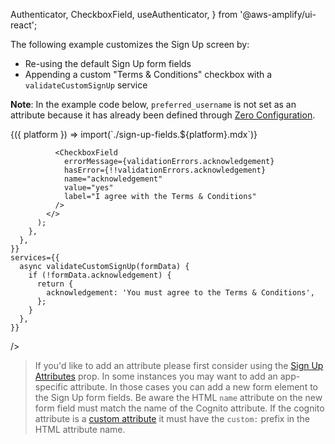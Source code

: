   Authenticator,
  CheckboxField,
  useAuthenticator,
} from '@aws-amplify/ui-react';


The following example customizes the Sign Up screen by:

- Re-using the default Sign Up form fields
- Appending a custom "Terms & Conditions" checkbox with a `validateCustomSignUp` service

**Note**: In the example code below, `preferred_username` is not set as an attribute because it has already been defined through [Zero Configuration](https://ui.docs.amplify.aws/components/authenticator/vue#signupattributes).

<Fragment>
  {({ platform }) => import(`./sign-up-fields.${platform}.mdx`)}
</Fragment>

<Example>
  <Authenticator
    initialState="signUp"
    loginMechanisms={['email']}
    signUpAttributes={['preferred_username']}
    components={{
      SignUp: {
        FormFields() {
          const { validationErrors } = useAuthenticator();
          return (
            <>
              <Authenticator.SignUp.FormFields />

              <CheckboxField
                errorMessage={validationErrors.acknowledgement}
                hasError={!!validationErrors.acknowledgement}
                name="acknowledgement"
                value="yes"
                label="I agree with the Terms & Conditions"
              />
            </>
          );
        },
      },
    }}
    services={{
      async validateCustomSignUp(formData) {
        if (!formData.acknowledgement) {
          return {
            acknowledgement: 'You must agree to the Terms & Conditions',
          };
        }
      },
    }}

/>

</Example>

> If you'd like to add an attribute please first consider using the [Sign Up Attributes](authenticator#sign-up-attributes) prop. In some instances you may want to add an app-specific attribute. In those cases you can add a new form element to the Sign Up form fields. Be aware the HTML `name` attribute on the new form field must match the name of the Cognito attribute. If the cognito attribute is a [custom attribute](https://docs.aws.amazon.com/cognito/latest/developerguide/user-pool-settings-attributes.html) it must have the `custom:` prefix in the HTML attribute name.
